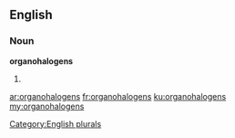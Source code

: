 ==English==

===Noun===
'''organohalogens'''

# {{plural of|[[organohalogen]]}}

[[Category:English plurals]]

[[ar:organohalogens]]
[[fr:organohalogens]]
[[ku:organohalogens]]
[[my:organohalogens]]